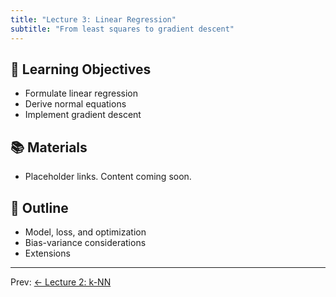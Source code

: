 ```yaml
---
title: "Lecture 3: Linear Regression"
subtitle: "From least squares to gradient descent"
---
```


## 🎯 Learning Objectives

- Formulate linear regression
- Derive normal equations
- Implement gradient descent

## 📚 Materials

- Placeholder links. Content coming soon.

## 📝 Outline

- Model, loss, and optimization
- Bias-variance considerations
- Extensions

---

Prev: [← Lecture 2: k-NN](02-knn.qmd)
